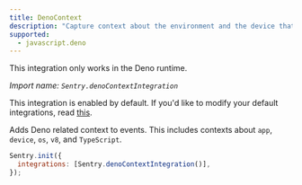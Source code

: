 ```yaml
---
title: DenoContext
description: "Capture context about the environment and the device that the client is running on, and add it to events. (default)"
supported:
  - javascript.deno
---
```


<Alert level="info">

This integration only works in the Deno runtime.

</Alert>

_Import name: `Sentry.denoContextIntegration`_

This integration is enabled by default. If you'd like to modify your default integrations, read [this](./../#modifying-default-integrations).

Adds Deno related context to events. This includes contexts about `app`, `device`, `os`, `v8`, and `TypeScript`.

```JavaScript
Sentry.init({
  integrations: [Sentry.denoContextIntegration()],
});
```
